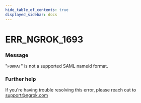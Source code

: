 ```yaml
---
hide_table_of_contents: true
displayed_sidebar: docs
---
```



# ERR_NGROK_1693

### Message

"`FORMAT`" is not a supported SAML nameid format.

<ErrorDetails error="err_ngrok_1693" />

### Further help

If you're having trouble resolving this error, please reach out to [support@ngrok.com](mailto:support@ngrok.com?subject=Help%20with%20ERR_NGROK_1693)

